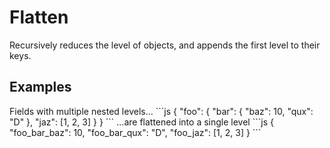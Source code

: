 
# Flatten

<Synopsis>
Recursively reduces the level of objects, and appends the first level to their keys.
</Synopsis>

## Examples

<Example>
   <Description>
      Fields with multiple nested levels...
   </Description>
   <SampleCode>
      ```js
      {
         "foo": {
            "bar": {
               "baz": 10,
               "qux": "D"
            },
            "jaz": [1, 2, 3]
         }
      }
      ```
   </SampleCode>

   <Description>
      ...are flattened into a single level
   </Description>
   <SampleCode>
      ```js
      {
         "foo_bar_baz": 10,
         "foo_bar_qux": "D",
         "foo_jaz": [1, 2, 3]
      }
      ```
   </SampleCode>
</Example>


